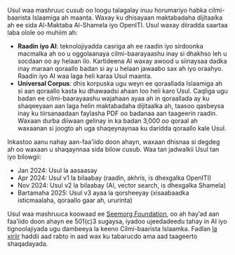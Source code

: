 Usul waa mashruuc cusub oo loogu talagalay inuu horumariyo habka cilmi-baarista Islaamiga ah maanta. Waxay ku dhisayaan maktabadaha dijitaalka ah ee sida Al-Maktaba Al-Shamela iyo OpenITI. Usul waxay diiradda saartaa laba olole oo muhiim ah:

- **Raadin iyo AI**: teknolojiyadda casriga ah ee raadin iyo sirdoonka macmalka ah oo u oggolaanaya cilmi-baarayaashu inay si dhakhso leh u socdaan oo ay helaan ilo. Kartideena AI waxay awood u siinaysaa dadka inay maraan qoraallo badan si ay u helaan jawaabo sax ah iyo oraahyo. Raadin iyo AI waa laga heli karaa Usul maanta.
- **Universal Corpus**: dhis korpuska ugu weyn ee qoraallada Islaamiga ah si aan qoraallo kasta ku dhawaadsi ahaan loo heli karo Usul. Caqliga ugu badan ee cilmi-baarayaashu wajahaan ayaa ah in qoraallada ay ku shaqeeyaan aan laga helin maktabadaha dijitaalka ah, taasoo qasbeysa inay ku tiirsanaadaan faylasha PDF oo badanaa aan taageerin raadin. Waxaan durba diiwaan gelinay in ka badan 3,000 oo qoraal ah waxaanan si joogto ah uga shaqeynaynaa ku daridda qoraallo kale Usul.

Inkastoo aanu nahay aan-faa'iido doon ahayn, waxaan dhisnaa si degdeg ah oo waxaan u shaqaynnaa sida bilow cusub. Waa tan jadwalkii Usul tan iyo bilowgii:

- Jan 2024: Usul la aasaasay
- Apr 2024: Usul v1 la bilaabay (raadin, akhris, is dhexgalka OpenITI)
- Nov 2024: Usul v2 la bilaabay (AI, vector search, is dhexgalka Shamela)
- Bartamaha 2025: Usul v3 ayaa la qorsheeyay (xisaabaadka isticmaalaha, qoraallo gaar ah, ururinta)

Usul waa mashruuca koowaad ee <a href="https://digitalseem.org" target="_blank">Seemorg Foundation</a>, oo ah hay’ad aan faa’iido doon ahayn ee 501(c)3 sugaysa, iyadoo ujeedadeedu tahay in AI iyo tignoolajiyada ugu dambeeya la keeno Cilmi-baarista Islaamka. Fadlan <a href="mailto:contact@digitalseem.org" target="_blank">la xiriir</a> haddii aad rabto in aad wax ku tabarucdo ama aad taageerto shaqadayada.
